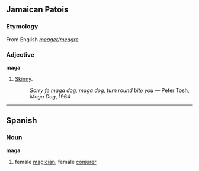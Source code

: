 ==Jamaican Patois==
===Etymology===
From English ''[[meager]]/[[meagre]]''

===Adjective===
'''maga'''

#[[Skinny]].
#:''Sorry fe maga dog, maga dog, turn round bite you'' &mdash; Peter Tosh, ''Maga Dog'', 1964 

----
==Spanish==
===Noun===
'''maga''' {{f}}

#female [[magician]], female [[conjurer]]